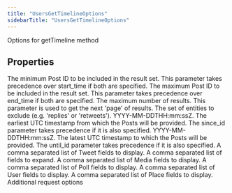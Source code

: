 ```yaml
---
title: "UsersGetTimelineOptions"
sidebarTitle: "UsersGetTimelineOptions"
---
```


Options for getTimeline method

## Properties

<ParamField name="sinceId" type="string">
The minimum Post ID to be included in the result set. This parameter takes precedence over start_time if both are specified.
</ParamField>





<ParamField name="untilId" type="string">
The maximum Post ID to be included in the result set. This parameter takes precedence over end_time if both are specified.
</ParamField>





<ParamField name="maxResults" type="number">
The maximum number of results.
</ParamField>





<ParamField name="paginationToken" type="string">
This parameter is used to get the next 'page' of results.
</ParamField>





<ParamField name="exclude" type="any[]">
The set of entities to exclude (e.g. 'replies' or 'retweets').
</ParamField>





<ParamField name="startTime" type="string">
YYYY-MM-DDTHH:mm:ssZ. The earliest UTC timestamp from which the Posts will be provided. The since_id parameter takes precedence if it is also specified.
</ParamField>





<ParamField name="endTime" type="string">
YYYY-MM-DDTHH:mm:ssZ. The latest UTC timestamp to which the Posts will be provided. The until_id parameter takes precedence if it is also specified.
</ParamField>





<ParamField name="tweetfields" type="any[]">
A comma separated list of Tweet fields to display.
</ParamField>





<ParamField name="expansions" type="any[]">
A comma separated list of fields to expand.
</ParamField>





<ParamField name="mediafields" type="any[]">
A comma separated list of Media fields to display.
</ParamField>





<ParamField name="pollfields" type="any[]">
A comma separated list of Poll fields to display.
</ParamField>





<ParamField name="userfields" type="any[]">
A comma separated list of User fields to display.
</ParamField>





<ParamField name="placefields" type="any[]">
A comma separated list of Place fields to display.
</ParamField>





<ParamField name="requestOptions" type="[RequestOptions](/xdks/typescript/reference/interfaces/RequestOptions)">
Additional request options
</ParamField>




